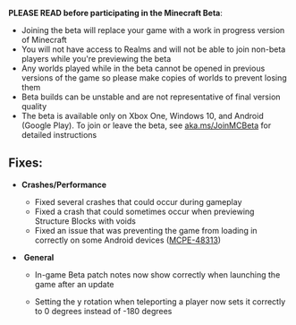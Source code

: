**PLEASE READ before participating in the Minecraft Beta**:

-   Joining the beta will replace your game with a work in progress version of Minecraft
-   You will not have access to Realms and will not be able to join non-beta players while you're previewing the beta
-   Any worlds played while in the beta cannot be opened in previous versions of the game so please make copies of worlds to prevent losing them
-   Beta builds can be unstable and are not representative of final version quality
-   The beta is available only on Xbox One, Windows 10, and Android (Google Play). To join or leave the beta, see [aka.ms/JoinMCBeta](https://aka.ms/JoinMCBeta) for detailed instructions

## **Fixes:**

-   **Crashes/Performance**
    -   Fixed several crashes that could occur during gameplay
    -   Fixed a crash that could sometimes occur when previewing Structure Blocks with voids
    -   Fixed an issue that was preventing the game from loading in correctly on some Android devices ([MCPE-48313](https://bugs.mojang.com/browse/MCPE-48313))
-    **General**
    
    -   In-game Beta patch notes now show correctly when launching the game after an update
    
    -   Setting the y rotation when teleporting a player now sets it correctly to 0 degrees instead of -180 degrees